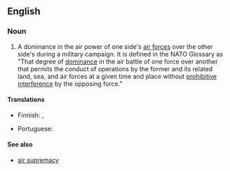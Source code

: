 ==English==

===Noun===
{{en-noun|head=[[air]] [[superiority]]|air superiorities}}

# {{lb|en|warfare}} A dominance in the air power of one side's [[air force]]s over the other side's during a military campaign. It is defined in the NATO Glossary as "That degree of [[dominance]] in the air battle of one force over another that permits the conduct of operations by the former and its related land, sea, and air forces at a given time and place without [[prohibitive]] [[interference]] by the opposing force."

====Translations====
{{trans-top|dominance in the air power}}
* Finnish: {{t|fi|ilmaylivoima}}, {{t|fi|ilmanherruus}}
{{trans-mid}}
* Portuguese: {{t|pt|[[superioridade]] [[aérea]]|f}}
{{trans-bottom}}

====See also====
* [[air supremacy]]